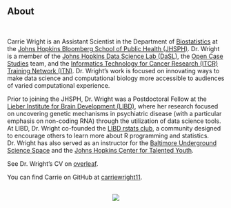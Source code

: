 ###
###
&nbsp;
&nbsp;
&nbsp;
&nbsp;
&nbsp;

## About {.tabset .tabset-fade}
&nbsp;


Carrie Wright is an Assistant Scientist in the Department of [Biostatistics](https://www.jhsph.edu/departments/biostatistics/) at the [Johns Hopkins Bloomberg School of Public Health (JHSPH)](https://www.jhsph.edu/). Dr. Wright is a member of the [Johns Hopkins Data Science Lab (DaSL)](https://jhudatascience.org/), the [Open Case Studies](https://opencasestudies.github.io/) team, and the [Informatics Technology for Cancer Research (ITCR) Training Network (ITN)](https://www.itcrtraining.org/).  Dr. Wright's work is focused on innovating ways to make data science and computational biology more accessible to audiences of varied computational experience.

Prior to joining the JHSPH, Dr. Wright was a Postdoctoral Fellow at the [Lieber Institute for Brain Development (LIBD)](https://www.libd.org/), where her research focused on uncovering genetic mechanisms in psychiatric disease (with a particular emphasis on non-coding RNA) through the utilization of data science tools. At LIBD, Dr. Wright co-founded the [LIBD rstats club](http://research.libd.org/rstatsclub/), a community designed to encourage others to learn more about R programming and statistics. Dr. Wright has also served as an instructor for the [Baltimore Underground Science Space](http://www.bugssonline.org/) and the [Johns Hopkins Center for Talented Youth](https://cty.jhu.edu/).

See Dr. Wright's CV on [overleaf](https://www.overleaf.com/read/jkhxnxcyctjn).
&nbsp;

You can find Carrie on GitHub at [carriewright11](https://github.com/carriewright11/).



&nbsp;<center>
![](http://ghchart.rshah.org/DA2536/carriewright11.svg){width=500px, }
</center>

&nbsp;
&nbsp;


<script type="text/javascript" id="clustrmaps" src="//cdn.clustrmaps.com/map_v2.js?cl=0e1633&w=300&t=tt&d=mMJdncczrKczeO0j6-ofVvIOdAmrUwpy0FcAIJeCdV0&co=0b4975&cmo=3acc3a&cmn=ff5353&ct=cdd4d9"></script>


<!-- <script type='text/javascript' id='clustrmaps' src='//cdn.clustrmaps.com/map_v2.js?cl=0e1633&w=300&t=n&d=mMJdncczrKczeO0j6-ofVvIOdAmrUwpy0FcAIJeCdV0&co=0b4975&ct=cdd4d9&cmo=3acc3a&cmn=ff5353'></script> -->
